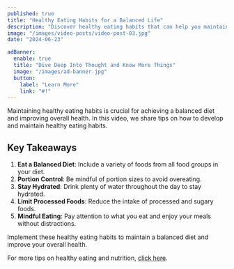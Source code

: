 ```yaml
---
published: true
title: "Healthy Eating Habits for a Balanced Life"
description: "Discover healthy eating habits that can help you maintain a balanced diet and improve your overall health."
image: "/images/video-posts/video-post-03.jpg"
date: "2024-06-23"

adBanner:
  enable: true
  title: "Dive Deep Into Thought and Know More Things"
  image: "/images/ad-banner.jpg"
  button:
    label: "Learn More"
    link: "#!"
---
```


Maintaining healthy eating habits is crucial for achieving a balanced diet and improving overall health. In this video, we share tips on how to develop and maintain healthy eating habits.

<CustomVideo title="" type="youtube" video_id="7UDx1RF9Oho" />

## Key Takeaways

1. **Eat a Balanced Diet**: Include a variety of foods from all food groups in your diet.
2. **Portion Control**: Be mindful of portion sizes to avoid overeating.
3. **Stay Hydrated**: Drink plenty of water throughout the day to stay hydrated.
4. **Limit Processed Foods**: Reduce the intake of processed and sugary foods.
5. **Mindful Eating**: Pay attention to what you eat and enjoy your meals without distractions.

Implement these healthy eating habits to maintain a balanced diet and improve your overall health.

For more tips on healthy eating and nutrition, [click here](#!).
